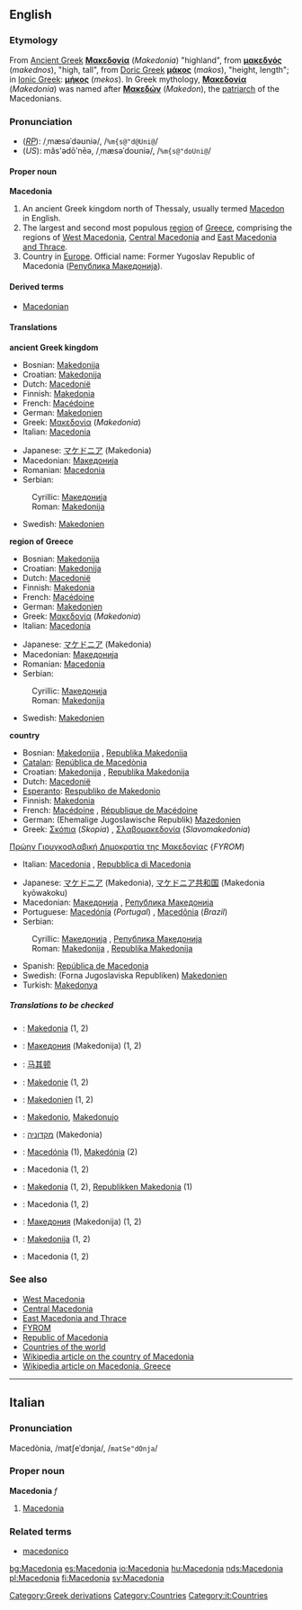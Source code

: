 {{See|macedonia}}
==English==
===Etymology===
[[Category:Greek derivations]]
From [[Ancient Greek]] '''[[Μακεδονία]]''' (''Makedonia'') "highland", from '''[[μακεδνός]]''' (''makednos''), "high, tall", from [[Doric Greek]] '''[[μάκος]]''' (''makos''), "height, length"; in [[Ionic Greek]]: '''[[μήκος]]''' (''mekos''). In Greek mythology, '''[[Μακεδονία]]''' (''Makedonia'') was named after '''[[Μακεδών]]''' (''Makedon''), the [[patriarch]] of the Macedonians.

===Pronunciation===
*(''[[RP]]''): /ˌmæsəˈdəʊniə/, /<tt>%m{s@"d@Uni@</tt>/
*(''US''): măs'ədōʹnēə, /ˌmæsəˈdoʊniə/, /<tt>%m{s@"doUni@</tt>/

====Proper noun====
{{wikipedia}}
{{wikipediapar|Macedonia (region)}}
'''Macedonia'''
# An ancient Greek kingdom north of Thessaly, usually termed [[Macedon]] in English.
# The largest and second most populous [[region]] of [[Greece]], comprising the regions of [[West Macedonia]], [[Central Macedonia]] and [[East Macedonia and Thrace]].
# Country in [[Europe]]. Official name: Former Yugoslav Republic of Macedonia ([[Република Македонија]]).

====Derived terms====
*[[Macedonian]]

====Translations====
'''ancient Greek kingdom'''
{{top}}
*Bosnian: [[Makedonija#Bosnian|Makedonija]] {{f}}
*Croatian: [[Makedonija#Croatian|Makedonija]] {{f}}
*Dutch: [[Macedonië]] {{n}}
*Finnish: [[Makedonia]]
*French: [[Macédoine]] {{f}}
*German: [[Makedonien]] {{n}}
*Greek: [[Μακεδονία]] (''Makedonia'') {{f}}
*Italian: [[Macedonia#Italian|Macedonia]] {{f}}
{{mid}}
*Japanese: [[マケドニア]] (Makedonia)
*Macedonian: [[Македонија#Macedonian|Македонија]] {{f}}
*Romanian: [[Macedonia]] {{f}}
*Serbian:
:Cyrillic: [[Македонија#Serbian|Македонија]] {{f}}
:Roman: [[Makedonija#Serbian|Makedonija]] {{f}}
*Swedish: [[Makedonien]]
{{bottom}}

'''region of Greece'''
{{top}}
*Bosnian: [[Makedonija#Bosnian|Makedonija]] {{f}}
*Croatian: [[Makedonija#Croatian|Makedonija]] {{f}}
*Dutch: [[Macedonië]] {{n}}
*Finnish: [[Makedonia]]
*French: [[Macédoine]] {{f}}
*German: [[Makedonien]] {{n}}
*Greek: [[Μακεδονία]] (''Makedonia'') {{f}}
*Italian: [[Macedonia#Italian|Macedonia]] {{f}}
{{mid}}
*Japanese: [[マケドニア]] (Makedonia)
*Macedonian: [[Македонија#Macedonian|Македонија]] {{f}}
*Romanian: [[Macedonia]] {{f}}
*Serbian:
:Cyrillic: [[Македонија#Serbian|Македонија]] {{f}}
:Roman: [[Makedonija#Serbian|Makedonija]] {{f}}
*Swedish: [[Makedonien]]
{{bottom}}

'''country'''
{{top}}
*Bosnian: [[Makedonija#Bosnian|Makedonija]] {{f}}, [[Republika Makedonija#Bosnian|Republika Makedonija]] {{f}}
*[[Catalan]]: [[República de Macedònia]] {{f}}
*Croatian: [[Makedonija#Bosnian|Makedonija]] {{f}}, [[Republika Makedonija#Bosnian|Republika Makedonija]] {{f}}
*Dutch: [[Macedonië]] {{n}}
*[[Esperanto]]: [[Respubliko de Makedonio]]
*Finnish: [[Makedonia]]
*French: [[Macédoine]] {{f}}, [[République de Macédoine]] {{f}}
*German: (Ehemalige Jugoslawische Republik) [[Mazedonien]]
*Greek: [[Σκόπια]] (''Skopia'') {{n}}, [[Σλαβομακεδονία]] (''Slavomakedonia'') {{f}}
[[Πρώην Γιουγκοσλαβική Δημοκρατία της Μακεδονίας]] {''FYROM'') {{f}}
*Italian: [[Macedonia#Italian|Macedonia]] {{f}}, [[Repubblica di Macedonia]] {{f}}
{{mid}}
*Japanese: [[マケドニア]] (Makedonia), [[マケドニア共和国]] (Makedonia kyōwakoku)
*Macedonian: [[Македонија#Macedonian|Македонија]] {{f}}, [[Република Македонија#Macedonian|Република Македонија]] {{f}}
*Portuguese: [[Macedónia]] (''Portugal'') {{f}}, [[Macedônia]] (''Brazil'') {{f}}
*Serbian:
:Cyrillic: [[Македонија#Serbian|Македонија]] {{f}}, [[Република Македонија#Serbian|Република Македонија]] {{f}}
:Roman: [[Makedonija#Serbian|Makedonija]] {{f}}, [[Republika Makedonija#Serbian|Republika Makedonija]] {{f}}
*Spanish: [[República de Macedonia]] {{f}}
*Swedish: (Forna Jugoslaviska Republiken) [[Makedonien]]
*Turkish: [[Makedonya]]
{{bottom}}

=====Translations to be checked=====
{{checktrans}}

*{{ttbc|Breton}}: [[Makedonia]] (1, 2)
*{{ttbc|Bulgarian}}: [[Македония]] (Makedonija) (1, 2)
*{{ttbc|Chinese}}: [[马其顿]]
*{{ttbc|Czech}}: [[Makedonie]] (1, 2)
*{{ttbc|Danish}}: [[Makedonien]] (1, 2)
*{{ttbc|Esperanto}}: [[Makedonio]], [[Makedonujo]]
*{{ttbc|Hebrew}}: [[מקדוניה]] (Makedonia)
*{{ttbc|Hungarian}}: [[Macedónia]] (1), [[Makedónia]] (2)
*{{ttbc|Latin}}: Macedonia (1, 2) 
*{{ttbc|Norwegian}}: [[Makedonia]] (1, 2), [[Republikken Makedonia]] (1)
*{{ttbc|Polish}}: Macedonia (1, 2)
*{{ttbc|Russian}}: [[Македония]] (Makedonija) (1, 2)
*{{ttbc|Slovene}}: [[Makedonija]] {{f}} (1, 2)
*{{ttbc|Spanish}}: Macedonia (1, 2)

===See also===
*[[West Macedonia]]
*[[Central Macedonia]]
*[[East Macedonia and Thrace]]
*[[FYROM]]
*[[Republic of Macedonia]]
*[[Countries of the world]]
*[[w:Republic of Macedonia|Wikipedia article on the country of Macedonia]]
*[[w:Macedonia|Wikipedia article on Macedonia, Greece]]

----

==Italian==
===Pronunciation===
Macedònia, /matʃeˈdɔnja/, /<tt>matSe"dOnja</tt>/
===Proper noun===
'''Macedonia''' ''f''

#[[Macedonia#English|Macedonia]]<!--in which sense(s)?-->

===Related terms===
*[[macedonico]]


[[Category:Countries]]
[[Category:it:Countries]]

[[bg:Macedonia]]
[[es:Macedonia]]
[[io:Macedonia]]
[[hu:Macedonia]]
[[nds:Macedonia]]
[[pl:Macedonia]]
[[fi:Macedonia]]
[[sv:Macedonia]]